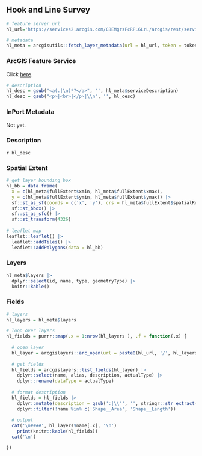 ## Hook and Line Survey

```r
# feature server url
hl_url='https://services2.arcgis.com/C8EMgrsFcRFL6LrL/arcgis/rest/services/Hook_Line_Geographic_Extent/FeatureServer'

# metadata
hl_meta = arcgisutils::fetch_layer_metadata(url = hl_url, token = token)
```

### ArcGIS Feature Service

Click [here](`r hl_url`).

```r

# description
hl_desc = gsub("<a(.|\n)*?</a>", '', hl_meta$serviceDescription)
hl_desc = gsub("<p>|<br>|</p>|\\n", '', hl_desc)
```

### InPort Metadata

Not yet.

### Description

`r hl_desc`

### Spatial Extent

```r
# get layer bounding box
hl_bb = data.frame(
  x = c(hl_meta$fullExtent$xmin, hl_meta$fullExtent$xmax), 
  y = c(hl_meta$fullExtent$ymin, hl_meta$fullExtent$ymax)) |>
  sf::st_as_sf(coords = c('x', 'y'), crs = hl_meta$fullExtent$spatialReference$latestWkid) |>
  sf::st_bbox() |>
  sf::st_as_sfc() |>
  sf::st_transform(4326)
  
# leaflet map
leaflet::leaflet() |>
  leaflet::addTiles() |>
  leaflet::addPolygons(data = hl_bb)
```

### Layers

```r
hl_meta$layers |>
  dplyr::select(id, name, type, geometryType) |>
  knitr::kable()
```

### Fields

```r
# layers 
hl_layers = hl_meta$layers

# loop over layers
hl_fields = purrr::map(.x = 1:nrow(hl_layers ), .f = function(.x) {
  
  # open layer
  hl_layer = arcgislayers::arc_open(url = paste0(hl_url, '/', hl_layers$id[.x]), token = token)
  
  # get fields
  hl_fields = arcgislayers::list_fields(hl_layer) |>
    dplyr::select(name, alias, description, actualType) |>
    dplyr::rename(dataType = actualType)
  
  # format description
  hl_fields = hl_fields |>
    dplyr::mutate(description = gsub(':|\\"', '', stringr::str_extract(description, ':\\s*([^,]+)'))) |>
    dplyr::filter(!name %in% c('Shape__Area', 'Shape__Length'))
  
  # output
  cat('\n####', hl_layers$name[.x], '\n')
    print(knitr::kable(hl_fields))
  cat('\n')

})

```
